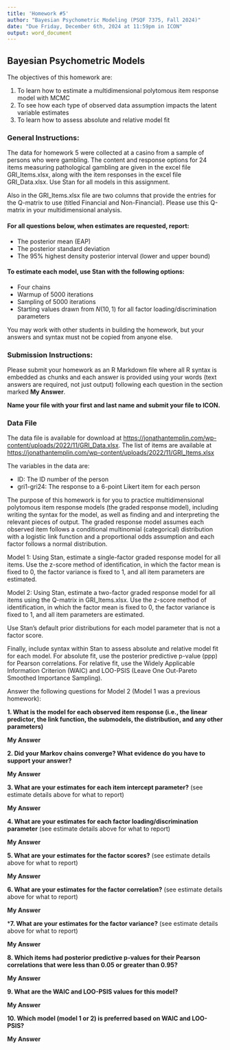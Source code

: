 ```yaml
---
title: 'Homework #5'
author: "Bayesian Psychometric Modeling (PSQF 7375, Fall 2024)"
date: "Due Friday, December 6th, 2024 at 11:59pm in ICON"
output: word_document
---
```


## Bayesian Psychometric Models

The objectives of this homework are:

1. To learn how to estimate a multidimensional polytomous item response model with MCMC
2. To see how each type of observed data assumption impacts the latent variable estimates
3. To learn how to assess absolute and relative model fit

### General Instructions:

The data for homework 5 were collected at a casino from a sample of persons who were gambling. The content and response options for 24 items measuring pathological gambling are given in the excel file GRI_Items.xlsx, along with the item responses in the excel file GRI_Data.xlsx. Use Stan for all models in this assignment. 

Also in the GRI_Items.xlsx file are two columns that provide the entries for the Q-matrix to use (titled Financial and Non-Financial). Please use this Q-matrix in your multidimensional analysis.

#### For all questions below, when estimates are requested, report:

* The posterior mean (EAP) 
* The posterior standard deviation 
* The 95% highest density posterior interval (lower and upper bound)

#### To estimate each model, use Stan with the following options: 

* Four chains
* Warmup of 5000 iterations
* Sampling of 5000 iterations
* Starting values drawn from $N(10,1)$ for all factor loading/discrimination parameters 

You may work with other students in building the homework, but your answers and syntax must not be copied from anyone else.

### Submission Instructions:

Please submit your homework as an R Markdown file where all R syntax is embedded as chunks and each answer is provided using your words (text answers are required, not just output) following each question in the section marked **My Answer**. 

**Name your file with your first and last name and submit your file to ICON.**

### Data File

The data file is available for download at [https://jonathantemplin.com/wp-content/uploads/2022/11/GRI_Data.xlsx](https://jonathantemplin.com/wp-content/uploads/2022/11/GRI_Data.xlsx). The list of items are available at [https://jonathantemplin.com/wp-content/uploads/2022/11/GRI_Items.xlsx](https://jonathantemplin.com/wp-content/uploads/2022/11/GRI_Items.xlsx)

The variables in the data are:

* ID: The ID number of the person
* gri1-gri24: The response to a 6-point Likert item for each person

The purpose of this homework is for you to practice multidimensional polytomous item response models (the graded response model), including writing the syntax for the model, as well as finding and and interpreting the relevant pieces of output. The graded response model assumes each observed item follows a conditional multinomial (categorical) distribution with a logistic link function and a proportional odds assumption and each factor follows a normal distribution. 

Model 1: Using Stan, estimate a single-factor graded response model for all items. Use the z-score method of identification, in which the factor mean is fixed to 0, the factor variance is fixed to 1, and all item parameters are estimated. 

Model 2: Using Stan, estimate a two-factor graded response model for all items using the Q-matrix in GRI_Items.xlsx. Use the z-score method of identification, in which the factor mean is fixed to 0, the factor variance is fixed to 1, and all item parameters are estimated. 

Use Stan's default prior distributions for each model parameter that is not a factor score.

Finally, include syntax within Stan to assess absolute and relative model fit for each model. For absolute fit, use the posterior predictive p-value (ppp) for Pearson correlations. For relative fit, use the Widely Applicable Information Criterion (WAIC) and LOO-PSIS (Leave One Out-Pareto Smoothed Importance Sampling).

Answer the following questions for Model 2 (Model 1 was a previous homework):

**1. What is the model for each observed item response (i.e., the linear predictor, the link function, the submodels, the distribution, and any other parameters) **

**My Answer**

**2. Did your Markov chains converge? What evidence do you have to support your answer?**

**My Answer**

**3. What are your estimates for each item intercept parameter?** (see estimate details above for what to report)

**My Answer**

**4. What are your estimates for each factor loading/discrimination parameter** (see estimate details above for what to report)

**My Answer**

**5. What are your estimates for the factor scores?** (see estimate details above for what to report)

**My Answer**

**6. What are your estimates for the factor correlation?** (see estimate details above for what to report)

**My Answer**

***7. What are your estimates for the factor variance?** (see estimate details above for what to report)

**My Answer**

**8. Which items had posterior predictive p-values for their Pearson correlations that were less than 0.05 or greater than 0.95?**

**My Answer**

**9. What are the WAIC and LOO-PSIS values for this model?**

**My Answer**

**10. Which model (model 1 or 2) is preferred based on WAIC and LOO-PSIS?**

**My Answer**
